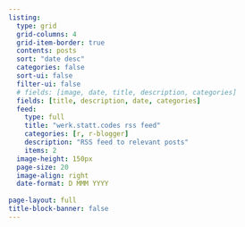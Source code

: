 ```yaml
---
listing:
  type: grid
  grid-columns: 4
  grid-item-border: true
  contents: posts
  sort: "date desc"
  categories: false
  sort-ui: false
  filter-ui: false
  # fields: [image, date, title, description, categories]
  fields: [title, description, date, categories]
  feed:
    type: full
    title: "werk.statt.codes rss feed"
    categories: [r, r-blogger]
    description: "RSS feed to relevant posts"
    items: 2
  image-height: 150px
  page-size: 20
  image-align: right
  date-format: D MMM YYYY
  
page-layout: full
title-block-banner: false
---
```

